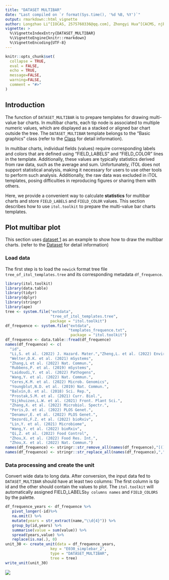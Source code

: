 ```yaml
---
title: "DATASET MULTIBAR"
date: "Last compiled on `r format(Sys.time(), '%d %B, %Y')`"
output: rmarkdown::html_vignette
author: Longzhao Li^[IOCAS, 2575760336@qq.com], Zhongyi Hua^[CACMS, njbxhzy@hotmail.com], Tong Zhou^[IOCAS, tongzhou2017@gmail.com]
vignette: >
  %\VignetteIndexEntry{DATASET_MULTIBAR}
  %\VignetteEngine{knitr::rmarkdown}
  %\VignetteEncoding{UTF-8}
---
```


```r
knitr::opts_chunk$set(
  collapse = TRUE,
  eval = FALSE,
  echo = TRUE,
  message=FALSE,
  warning=FALSE,
  comment = "#>"
)
```

## Introduction
The function of `DATASET_MULTIBAR` is to prepare templates for drawing multi-value bar charts. In multibar charts, each tip node is associated to multiple numeric values, which are displayed as a stacked or aligned bar chart outside the tree. The `DATASET_MULTIBAR` template belongs to the "Basic graphics" class (refer to the [Class]() for detail information).

In multibar charts, individual fields (values) require corresponding labels and colors that are defined using "FIELD_LABELS" and "FIELD_COLOR" lines in the template. Additionally, these values are typically statistics derived from raw data, such as the average and sum. Unfortunately, iTOL does not support statistical analysis, making it necessary for users to use other tools to perform such analysis. Additionally, the raw data was excluded in iTOL templates, posing difficulties in reproducing figures or sharing them with others.

Here, we provide a convenient way to calculate **statistics** for multibar charts and store `FIELD_LABELS` and `FIELD_COLOR` values. This section describes how to use `itol.toolkit` to prepare the multi-value bar charts templates.

## Plot multibar plot
This section uses [dataset 1](https://github.com/TongZhou2017/itol.toolkit/tree/master/inst/extdata/dataset1) as an example to show how to draw the multibar charts. (refer to the  [Dataset](https://tongzhou2017.github.io/itol.toolkit/articles/Datasets.html) for detail information)

### Load data
The first step is to load the `newick` format tree file `tree_of_itol_templates.tree` and its corresponding metadata `df_frequence`. 
```r
library(itol.toolkit)
library(data.table)
library(tidyr)
library(dplyr)
library(stringr)
library(ape)
tree <- system.file("extdata",
                    "tree_of_itol_templates.tree",
                    package = "itol.toolkit")
df_frequence <- system.file("extdata",
                            "templates_frequence.txt",
                             package = "itol.toolkit")
df_frequence <- data.table::fread(df_frequence)
names(df_frequence) <- c(
  "id",
  "Li,S. et al. (2022) J. Hazard. Mater.","Zheng,L. et al. (2022) Environ. Pollut.",
  "Welter,D.K. et al. (2021) mSystems",
  "Zhang,L et al. (2022) Nat. Commun.",
  "Rubbens,P. et al. (2019) mSystems",
  "Laidoudi,Y. et al. (2022) Pathogens",
  "Wang,Y. et al. (2022) Nat. Commun.",
  "Ceres,K.M. et al. (2022) Microb. Genomics",
  "Youngblut,N.D. et al. (2019) Nat. Commun.",
  "Balvín,O. et al. (2018) Sci. Rep.",
  "Prostak,S.M. et al. (2021) Curr. Biol.",
  "Dijkhuizen,L.W. et al. (2021) Front. Plant Sci.",
  "Zhang,X. et al. (2022) Microbiol. Spectr.",
  "Peris,D. et al. (2022) PLOS Genet.",
  "Denamur,E. et al. (2022) PLOS Genet.",
  "Dezordi,F.Z. et al. (2022) bioRxiv",
  "Lin,Y. et al. (2021) Microbiome",
  "Wang,Y. et al. (2022) bioRxiv",
  "Qi,Z. et al. (2022) Food Control",
  "Zhou,X. et al. (2022) Food Res. Int.",
  "Zhou,X. et al. (2022) Nat. Commun.")
names(df_frequence) <- stringr::str_remove_all(names(df_frequence),"[()]")
names(df_frequence) <- stringr::str_replace_all(names(df_frequence),",","-")
```
### Data processing and create the unit
Convert wide data to long data. After conversion, the input data fed to `DATASET_MULTIBAR` 
should have at least two columns: The first column is tip id and the other should contain the values to plot. The `itol.toolkit` will automatically assigned FIELD_LABELS` by columns names ` and `FIELD_COLORS` by the palette.
```r
df_frequence_years <- df_frequence %>%
   pivot_longer(-id)%>%
   na.omit() %>%
   mutate(years = str_extract(name,"\\d{4}")) %>%
   group_by(id,years) %>%
   summarise(value = sum(value)) %>%
   spread(years,value) %>%
   replace(is.na(.), 0)
unit_30 <- create_unit(data = df_frequence_years,
                    key = "E030_simplebar_2", 
                    type = "DATASET_MULTIBAR", 
                    tree = tree)
write_unit(unit_30)
```
![](images/DATASET_MULTIBAR_1.png)

